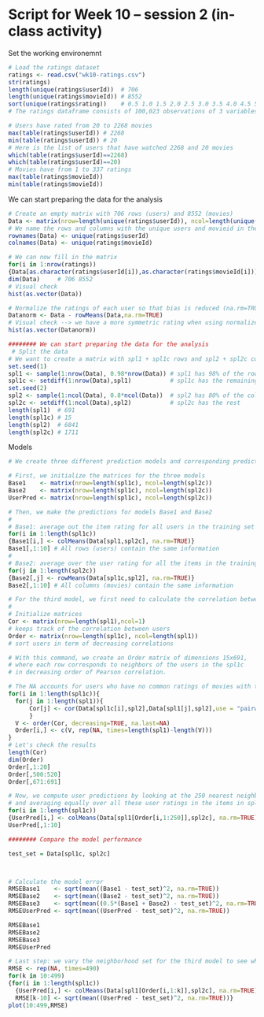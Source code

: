# Script for Week 10 -- session 2 (in-class activity)


######## Set the working environemnt

```r
# Load the ratings dataset
ratings <- read.csv("wk10-ratings.csv")
str(ratings)
length(unique(ratings$userId))  # 706
length(unique(ratings$movieId)) # 8552
sort(unique(ratings$rating))    # 0.5 1.0 1.5 2.0 2.5 3.0 3.5 4.0 4.5 5.0
# The ratings dataframe consists of 100,023 observations of 3 variables (userId, movieId, and rating)

# Users have rated from 20 to 2268 movies
max(table(ratings$userId)) # 2268
min(table(ratings$userId)) # 20
# Here is the list of users that have watched 2268 and 20 movies
which(table(ratings$userId)==2268)
which(table(ratings$userId)==20)
# Movies have from 1 to 337 ratings
max(table(ratings$movieId))
min(table(ratings$movieId))
```


######## We can start preparing the data for the analysis

```r
# Create an empty matrix with 706 rows (users) and 8552 (movies)
Data <- matrix(nrow=length(unique(ratings$userId)), ncol=length(unique(ratings$movieId)))
# We name the rows and columns with the unique users and movieid in the dataset
rownames(Data) <- unique(ratings$userId)
colnames(Data) <- unique(ratings$movieId)
```


```r
# We can now fill in the matrix
for(i in 1:nrow(ratings))
{Data[as.character(ratings$userId[i]),as.character(ratings$movieId[i])] <- ratings$rating[i]}
dim(Data)     # 706 8552
# Visual check
hist(as.vector(Data))
```



```r
# Normalize the ratings of each user so that bias is reduced (na.rm=TRUE omitts the missing values)
Datanorm <- Data - rowMeans(Data,na.rm=TRUE)
# Visual check --> we have a more symmetric rating when using normalized data
hist(as.vector(Datanorm))

######## We can start preparing the data for the analysis
 # Split the data 
# We want to create a matrix with spl1 + spl1c rows and spl2 + spl2c columns
set.seed(1)       
spl1 <- sample(1:nrow(Data), 0.98*nrow(Data)) # spl1 has 98% of the rows
spl1c <- setdiff(1:nrow(Data),spl1)           # spl1c has the remaining ones
set.seed(2)
spl2 <- sample(1:ncol(Data), 0.8*ncol(Data))  # spl2 has 80% of the columns
spl2c <- setdiff(1:ncol(Data),spl2)           # spl2c has the rest
length(spl1)  # 691
length(spl1c) # 15
length(spl2)  # 6841
length(spl2c) # 1711
```


######## Models



```r
# We create three different prediction models and corresponding predicted rating matrices

# First, we initialize the matrices for the three models
Base1    <- matrix(nrow=length(spl1c), ncol=length(spl2c))
Base2    <- matrix(nrow=length(spl1c), ncol=length(spl2c))
UserPred <- matrix(nrow=length(spl1c), ncol=length(spl2c))

# Then, we make the predictions for models Base1 and Base2
#
# Base1: average out the item rating for all users in the training set (spl1)
for(i in 1:length(spl1c))  
{Base1[i,] <- colMeans(Data[spl1,spl2c], na.rm=TRUE)}
Base1[,1:10] # All rows (users) contain the same information
#
# Base2: average over the user rating for all the items in the training set (spl2)
for(j in 1:length(spl2c)) 
{Base2[,j] <- rowMeans(Data[spl1c,spl2], na.rm=TRUE)}
Base2[,1:10] # All columns (movies) contain the same information
```



```r
# For the third model, we first need to calculate the correlation between users
#
# Initialize matrices
Cor <- matrix(nrow=length(spl1),ncol=1) 
# keeps track of the correlation between users
Order <- matrix(nrow=length(spl1c), ncol=length(spl1)) 
# sort users in term of decreasing correlations
```



```r
# With this command, we create an Order matrix of dimensions 15x691, 
# where each row corresponds to neighbors of the users in the spl1c 
# in decreasing order of Pearson correlation. 

# The NA accounts for users who have no common ratings of movies with the user.
for(i in 1:length(spl1c)){
  for(j in 1:length(spl1)){
      Cor[j] <- cor(Data[spl1c[i],spl2],Data[spl1[j],spl2],use = "pairwise.complete.obs")
      }
  V <- order(Cor, decreasing=TRUE, na.last=NA)
  Order[i,] <- c(V, rep(NA, times=length(spl1)-length(V)))
}
# Let's check the results
length(Cor) 
dim(Order)
Order[,1:20]
Order[,500:520]
Order[,671:691]
```




```r
# Now, we compute user predictions by looking at the 250 nearest neighbours 
# and averaging equally over all these user ratings in the items in spl2c
for(i in 1:length(spl1c))
{UserPred[i,] <- colMeans(Data[spl1[Order[i,1:250]],spl2c], na.rm=TRUE)}    
UserPred[,1:10]
```

```r
######## Compare the model performance

test_set = Data[spl1c, spl2c]



# Calculate the model error
RMSEBase1    <- sqrt(mean((Base1 - test_set)^2, na.rm=TRUE))
RMSEBase2    <- sqrt(mean((Base2 - test_set)^2, na.rm=TRUE))
RMSEBase3    <- sqrt(mean((0.5*(Base1 + Base2) - test_set)^2, na.rm=TRUE))
RMSEUserPred <- sqrt(mean((UserPred - test_set)^2, na.rm=TRUE))

RMSEBase1
RMSEBase2
RMSEBase3
RMSEUserPred

# Last step: we vary the neighborhood set for the third model to see whether it positively affects the results
RMSE <- rep(NA, times=490)
for(k in 10:499)
{for(i in 1:length(spl1c))
  {UserPred[i,] <- colMeans(Data[spl1[Order[i,1:k]],spl2c], na.rm=TRUE)}
  RMSE[k-10] <- sqrt(mean((UserPred - test_set)^2, na.rm=TRUE))}
plot(10:499,RMSE)
```





